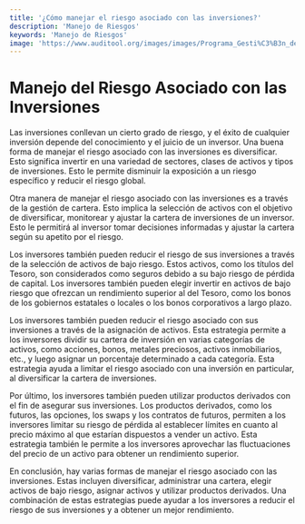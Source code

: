 ```yaml
---
title: '¿Cómo manejar el riesgo asociado con las inversiones?'
description: 'Manejo de Riesgos'
keywords: 'Manejo de Riesgos'
image: 'https://www.auditool.org/images/images/Programa_Gesti%C3%B3n_del_Riesgo.jpg'
---
```




# Manejo del Riesgo Asociado con las Inversiones

Las inversiones conllevan un cierto grado de riesgo, y el éxito de cualquier inversión depende del conocimiento y el juicio de un inversor. Una buena forma de manejar el riesgo asociado con las inversiones es diversificar. Esto significa invertir en una variedad de sectores, clases de activos y tipos de inversiones. Esto le permite disminuir la exposición a un riesgo específico y reducir el riesgo global.

<ImageAdd source="https://www.ruta67.com/wp-content/uploads/2020/09/renta-fija-diferencias-variable.jpg"/>

Otra manera de manejar el riesgo asociado con las inversiones es a través de la gestión de cartera. Esto implica la selección de activos con el objetivo de diversificar, monitorear y ajustar la cartera de inversiones de un inversor. Esto le permitirá al inversor tomar decisiones informadas y ajustar la cartera según su apetito por el riesgo.

<ImageAdd source="https://thumbs.dreamstime.com/b/informe-de-gesti%C3%B3n-cartera-con-datos-y-gr%C3%A1ficos-financieras-la-informaci%C3%B3n-204452349.jpg"/>

Los inversores también pueden reducir el riesgo de sus inversiones a través de la selección de activos de bajo riesgo. Estos activos, como los títulos del Tesoro, son considerados como seguros debido a su bajo riesgo de pérdida de capital. Los inversores también pueden elegir invertir en activos de bajo riesgo que ofrezcan un rendimiento superior al del Tesoro, como los bonos de los gobiernos estatales o locales o los bonos corporativos a largo plazo.

<ImageAdd source="https://oroinformacion.com/wp-content/uploads/2018/10/bonos-del-tesoro-eeuu.jpg"/>

Los inversores también pueden reducir el riesgo asociado con sus inversiones a través de la asignación de activos. Esta estrategia permite a los inversores dividir su cartera de inversión en varias categorías de activos, como acciones, bonos, metales preciosos, activos inmobiliarios, etc., y luego asignar un porcentaje determinado a cada categoría. Esta estrategia ayuda a limitar el riesgo asociado con una inversión en particular, al diversificar la cartera de inversiones.

<ImageAdd source="https://thumbs.dreamstime.com/b/gr%C3%A1fico-de-gr%C3%A1ficos-circulares-asignaci%C3%B3n-activos-con-l%C3%A1piz-fuente-oro-bol%C3%ADgrafo-caro-la-que-apunta-un-circular-agresivo-en-164495774.jpg"/>

Por último, los inversores también pueden utilizar productos derivados con el fin de asegurar sus inversiones. Los productos derivados, como los futuros, las opciones, los swaps y los contratos de futuros, permiten a los inversores limitar su riesgo de pérdida al establecer límites en cuanto al precio máximo al que estarían dispuestos a vender un activo. Esta estrategia también le permite a los inversores aprovechar las fluctuaciones del precio de un activo para obtener un rendimiento superior.

<ImageAdd source="https://thumbs.dreamstime.com/b/vitamina-c-natural-cuidado-de-la-piel-en-suero-productos-derivados-del-aceite-esencial-vidrio-marr%C3%B3n-cosm%C3%A9tico-cuentagotas-212820487.jpg"/>

En conclusión, hay varias formas de manejar el riesgo asociado con las inversiones. Estas incluyen diversificar, administrar una cartera, elegir activos de bajo riesgo, asignar activos y utilizar productos derivados. Una combinación de estas estrategias puede ayudar a los inversores a reducir el riesgo de sus inversiones y a obtener un mejor rendimiento.